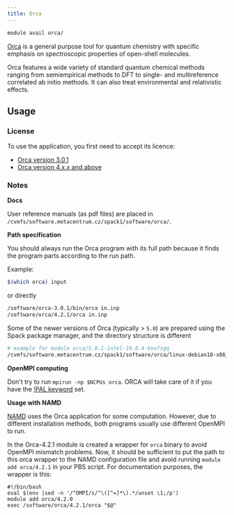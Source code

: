 ```yaml
---
title: Orca
---
```

```bash
module avail orca/
```

[Orca](https://orcaforum.kofo.mpg.de/app.php/portal) is a general purpose tool for quantum chemistry with specific emphasis on spectroscopic properties of open-shell molecules. 

Orca features a wide variety of standard quantum chemical methods ranging from semiempirical methods to DFT to single- and multireference correlated ab initio methods. It can also treat environmental and relativistic effects. 

## Usage

### License

To use the application, you first need to accept its licence:

- [Orca version 3.0.1](https://signup.e-infra.cz/anyfed/registrar/?vo=meta&group=lic_orca)
- [Orca version 4.x.x and above](https://signup.e-infra.cz/anyfed/registrar/?vo=meta&group=lic_orca40)

### Notes

**Docs**

User reference manuals (as pdf files) are placed in `/cvmfs/software.metacentrum.cz/spack1/software/orca/`.

**Path specification**

You should always run the Orca program with its full path because it finds the program parts according to the run path. 

Example:

```bash
$(which orca) input
```

or directly

```bash
/software/orca-3.0.1/bin/orca in.inp
/software/orca/4.2.1/orca in.inp
```

Some of the newer versions of Orca (typically > `5.0`) are prepared using the Spack package manager, and the directory structure is different

```bash
# example for module orca/5.0.1-intel-19.0.4-bnofsgq
/cvmfs/software.metacentrum.cz/spack1/software/orca/linux-debian10-x86_64/5.0.1-intel-bnofsg/bin/orca in.inp
```

**OpenMPI computing**

Don't try to run `mpirun -np $NCPUs orca`. ORCA will take care of it if you have the [!PAL keyword](https://www.orcasoftware.de/tutorials_orca/first_steps/parallel.html) set.

**Usage with NAMD**

[NAMD](./namd) uses the Orca application for some computation. However, due to different installation methods, both programs usually use different OpenMPI to run. 

In the Orca-4.2.1 module is created a wrapper for `orca` binary to avoid OpenMPI mismatch problems. Now, it should be sufficient to put the path to this orca wrapper to the NAMD configuration file and avoid running `module add orca/4.2.1` in your PBS script. For documentation purposes, the wrapper is this:

```
#!/bin/bash
eval $(env |sed -n '/^OMPI/s/^\([^=]*\).*/unset \1;/p')
module add orca/4.2.0
exec /software/orca/4.2.1/orca "$@"
```

